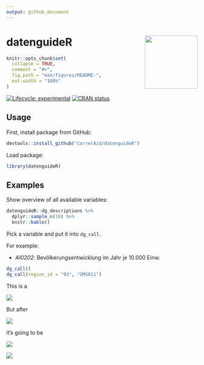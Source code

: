 ```yaml
---
output: github_document
---
```


<!-- README.md is generated from README.Rmd. Please edit that file -->

# datenguideR <img src='man/figures/logo.png' align="right" height="139" />


```r
knitr::opts_chunk$set(
  collapse = TRUE,
  comment = "#>",
  fig.path = "man/figures/README-",
  out.width = "100%"
)


```


<!-- badges: start -->
[![Lifecycle: experimental](https://img.shields.io/badge/lifecycle-experimental-orange.svg)](https://www.tidyverse.org/lifecycle/#experimental)
[![CRAN status](https://www.r-pkg.org/badges/version/Projects)](https://cran.r-project.org/package=Projects)
<!-- badges: end -->


## Usage

First, install package from GitHub:

```r
devtools::install_github("CorrelAid/datenguideR")
```


Load package:

```r
library(datenguideR)
```



## Examples

Show overview of all available variables:

```r
datenguideR::dg_descriptions %>%
  dplyr::sample_n(10) %>% 
  knitr::kable()
```

Pick a variable and put it into `dg_call`.

For example:

+ *AI0202*: Bevölkerungsentwicklung im Jahr je 10.000 Einw.


```r
dg_call()
dg_call(region_id = "03", "UMS011")
```



This is a

![](http://www.wipsociology.org/wp-content/uploads/2017/12/banner.png)

But after 

![](https://media1.tenor.com/images/72bf7922ac0b07b2f7f8f630e4ae01d2/tenor.gif?itemid=11364811)

it's going to be 

![](https://media.giphy.com/media/5fQyd7jM58m5y/giphy.gif)


![](https://media.giphy.com/media/26n6xUPFFv1DtdO80/giphy.gif)



